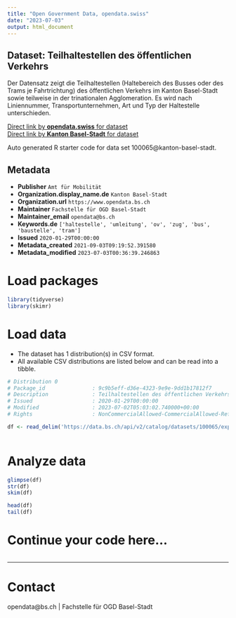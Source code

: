 ```yaml
---
title: "Open Government Data, opendata.swiss"
date: "2023-07-03"
output: html_document
---
```


## Dataset: Teilhaltestellen des öffentlichen Verkehrs

Der Datensatz zeigt die Teilhaltestellen (Haltebereich des Busses oder des Trams je Fahrtrichtung) des öffentlichen Verkehrs im Kanton Basel-Stadt sowie teilweise in der trinationalen Agglomeration. Es wird nach Liniennummer, Transportunternehmen, Art und Typ der Haltestelle unterschieden. 

[Direct link by **opendata.swiss** for dataset](https://opendata.swiss/de/dataset/teilhaltestellen-des-offentlichen-verkehrs)<br>
[Direct link by **Kanton Basel-Stadt** for dataset](https://data.bs.ch/explore/dataset/100065/)

Auto generated R starter code for data set 100065@kanton-basel-stadt.

## Metadata

- **Publisher** `Amt für Mobilität`
- **Organization.display_name.de** `Kanton Basel-Stadt`
- **Organization.url** `https://www.opendata.bs.ch`
- **Maintainer** `Fachstelle für OGD Basel-Stadt`
- **Maintainer_email** `opendata@bs.ch`
- **Keywords.de** `['haltestelle', 'umleitung', 'ov', 'zug', 'bus', 'baustelle', 'tram']`
- **Issued** `2020-01-29T00:00:00`
- **Metadata_created** `2021-09-03T09:19:52.391580`
- **Metadata_modified** `2023-07-03T00:36:39.246863`


# Load packages

```r

library(tidyverse)
library(skimr)

```

# Load data

-   The dataset has 1 distribution(s) in CSV format.
-   All available CSV distributions are listed below and can be read into a tibble.

```r

# Distribution 0
# Package_id               : 9c9b5eff-d36e-4323-9e9e-9dd1b17812f7
# Description              : Teilhaltestellen des öffentlichen Verkehrs (csv)
# Issued                   : 2020-01-29T00:00:00
# Modified                 : 2023-07-02T05:03:02.740000+00:00
# Rights                   : NonCommercialAllowed-CommercialAllowed-ReferenceRequired

df <- read_delim('https://data.bs.ch/api/v2/catalog/datasets/100065/exports/csv')



```

# Analyze data

```r

glimpse(df)
str(df)
skim(df)

head(df)
tail(df)

```

# Continue your code here...

```r

```

------------------------------------------------------------------------

# Contact

opendata@bs.ch | Fachstelle für OGD Basel-Stadt
